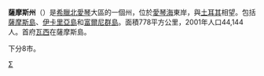 {{Unreferenced|time=2019-02-08T13:40:55+00:00}}
{{Infobox Pref GR
|name = 薩摩斯
|name_local = Νομός Σάμου
|flag_periph = Bandera d'Àtica.svg
|image_map = GreeceSamos.png
|periph = [[北愛琴|北愛琴]] 
|capital = [[瓦西|瓦西]]
|population = 44114 
|population_as_of = 2005年
|pop_rank = 第49位
|pop_dens = 57
|popdens_rank = 第25位
|area = 778 
|area_rank = 第50位
|postal_code = 83x xx
|area_code = 227x0
|licence = ΜΟ
|provinces = 2
|municip = 8
|commun = 無
|ISO = GR-84
|website = [http://www.samos.gr www.samos.gr]
|munic_map = Samos municipalities numbered.png}}
'''薩摩斯州'''（{{lang-el|Νομός Σάμου}}）是[[希臘|希臘]][[北愛琴|北愛琴]]大區的一個州，位於[[愛琴海|愛琴海]]東岸，與[[土耳其|土耳其]]相望。包括[[薩摩斯島|薩摩斯島]]、[[伊卡利亚岛|伊卡里亞島]]和[[富爾尼群島|富爾尼群島]]。面積778平方公里，2001年人口44,144人。首府[[瓦西|瓦西]]在薩摩斯島。

下分8市。

{{Greece-geo-stub}}
{{normdaten}}
[[Category:希臘州份|Σ]]